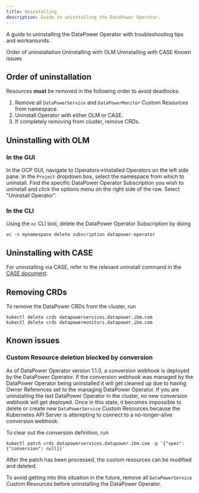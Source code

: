 ```yaml
---
title: Uninstalling
description: Guide to uninstalling the DataPower Operator.
---
```


<PageDescription>

A guide to uninstalling the DataPower Operator with troubleshooting tips and workarounds.

</PageDescription>

<AnchorLinks>
  <AnchorLink>Order of uninstallation</AnchorLink>
  <AnchorLink>Uninstalling with OLM</AnchorLink>
  <AnchorLink>Uninstalling with CASE</AnchorLink>
  <AnchorLink>Known issues</AnchorLink>
</AnchorLinks>

## Order of uninstallation
Resources **must** be removed in the following order to avoid deadlocks:
1. Remove all `DataPowerService` and `DataPowerMonitor` Custom Resources from namespace.
2. Uninstall Operator with either OLM or CASE.
3. If completely removing from cluster, remove CRDs.

## Uninstalling with OLM

### In the GUI

In the OCP GUI, navigate to Operators->Installed Operators on the left side pane. In the `Project` dropdown box, select the namespace from which to uninstall. Find the specific DataPower Operator Subscription you wish to uninstall and click the options menu on the right side of the row. Select "Uninstall Operator".

### In the CLI

Using the `oc` CLI tool, delete the DataPower Operator Subscription by doing
```
oc -n mynamespace delete subscription datapower-operator
```

## Uninstalling with CASE

For uninstalling via CASE, refer to the relevant uninstall command in the [CASE document](/install/case).

## Removing CRDs

To remove the DataPower CRDs from the cluster, run
```
kubectl delete crds datapowerservices.datapower.ibm.com
kubectl delete crds datapowermonitors.datapower.ibm.com 
```

## Known issues

### Custom Resource deletion blocked by conversion

As of DataPower Operator version 1.1.0, a conversion webhook is deployed by the DataPower Operator. If the conversion webhook was managed by the DataPower Operator being uninstalled it will get cleaned up due to having Owner References set to the managing DataPower Operator. If you are uninstalling the last DataPower Operator in the cluster, no new conversion webhook will get deployed. Once in this state, it becomes impossible to delete or create new `DataPowerService` Custom Resources because the Kubernetes API Server is attempting to connect to a no-longer-alive conversion webhook.

To clear out the conversion definition, run
```
kubectl patch crds datapowerservices.datapower.ibm.com -p '{"spec": {"conversion": null}}'
```

After the patch has been processed, the custom resources can be modified and deleted.

To avoid getting into this situation in the future, remove all `DataPowerService` Custom Resources before uninstalling the DataPower Operator.
